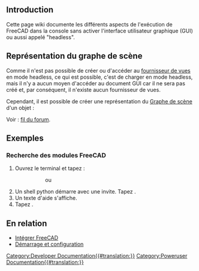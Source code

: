 <languages/>
{{TOCright}}

== Introduction ==

Cette page wiki documente les différents aspects de l'exécution de FreeCAD dans la console sans activer l'interface utilisateur graphique (GUI) ou aussi appelé "headless".

<span id="Scenegraph_Representation"></span>
== Représentation du graphe de scène ==

Comme il n'est pas possible de créer ou d'accéder au [[Viewprovider/fr|fournisseur de vues]] en mode headless, ce qui est possible, c'est de charger {{incode|FreeCADGui}} en mode headless, mais il n'y a aucun moyen d'accéder au document GUI car il ne sera pas créé et, par conséquent, il n'existe aucun fournisseur de vues.

Cependant, il est possible de créer une représentation du [[Scenegraph/fr|Graphe de scène]] d'un objet :

{{Code|lang=python|code=
import FreeCADGui as Gui
from pivy import coin

Gui.setupWithoutGUI()
doc = App.newDocument()
obj = doc.addObject("Part::Box","Box")
doc.recompute()
view = Gui.subgraphFromObject(obj)
}}

Voir : [https://forum.freecadweb.org/viewtopic.php?f=10&t=55794&p=481586#p481586 fil du forum].

<span id="Examples"></span>
== Exemples ==

<span id="Searching_FreeCAD_Modules"></span>
=== Recherche des modules FreeCAD ===

# Ouvrez le terminal et tapez :
#:{{incode|$ /path/to/FreeCAD -c}}
#::ou
#:{{incode|$ /path/to/FreeCADCmd}}
# Un shell python démarre avec une invite. Tapez {{incode|help()}}.
# Un texte d'aide s'affiche.
# Tapez {{incode|modules freecad}}.

<span id="Related"></span>
== En relation ==

* [[Embedding_FreeCAD/fr#Utilisation_de_FreeCAD_sans_interface_graphique_.28GUI.29|Intégrer FreeCAD]]
* [[Start_up_and_Configuration/fr#Executer_FreeCAD_sans_interface_graphique_utilisateur|Démarrage et configuration]]


[[Category:Developer Documentation{{#translation:}}]]
[[Category:Poweruser Documentation{{#translation:}}]]